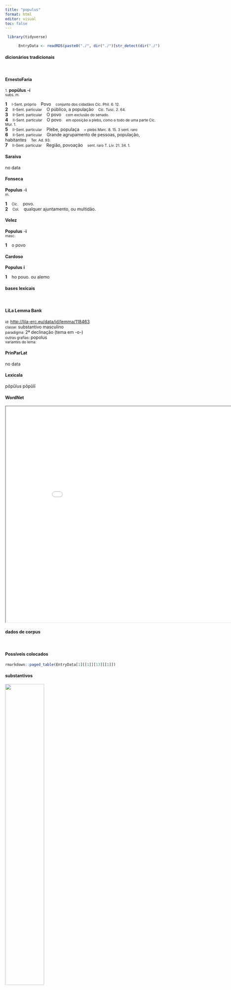 ```yaml
---
title: "populus"
format: html
editor: visual
toc: false
---
```



```r
 library(tidyverse) 

      EntryData <- readRDS(paste0("./", dir("./")[str_detect(dir("./"), "_xx112-111-112-117-108-117-115xx_.rds")]))

```


#### dicionários tradicionais

&emsp;




::: panel-tabset

#### ErnestoFaria

<small>1.</small> <b>popŭlus</b> <b>-í</b> <br> <small>subs. m.</small> <br> <small></small>   <p> <b>1</b> &ensp; <small>I-Sent. próprio</small> &ensp; Povo &ensp; <small>conjunto dos cidadãos Cíc. Phil. 6. 12.</small> <br> <b>2</b> &ensp; <small>II-Sent. particular</small> &ensp; O público, a população &ensp; <small>Cíc. Tusc. 2. 64.</small> <br> <b>3</b> &ensp; <small>II-Sent. particular</small> &ensp; O povo &ensp; <small>com exclusão do senado.</small> <br> <b>4</b> &ensp; <small>II-Sent. particular</small> &ensp; O povo &ensp; <small>em oposição a plebs, como o todo de uma parte Cíc. Mur. 1.</small> <br> <b>5</b> &ensp; <small>II-Sent. particular</small> &ensp; Plebe, populaça &ensp; <small>= plebs Marc. 8. 15. 3 sent. raro</small> <br> <b>6</b> &ensp; <small>II-Sent. particular</small> &ensp; Grande agrupamento de pessoas, população, habitantes &ensp; <small>Ter. Ad. 93.</small> <br> <b>7</b> &ensp; <small>II-Sent. particular</small> &ensp; Região, povoação &ensp; <small>sent. raro T. Lív. 21. 34. 1.</small> </p>




#### Saraiva

no data




#### Fonseca

<b>Populus</b> -<b>i</b> <br> <small>m.</small>   <p> <b>1</b> &ensp; <small>Cic.</small> &ensp; povo. <br> <b>2</b> &ensp; <small>Col.</small> &ensp; qualquer ajuntamento, ou multidão. </p>




#### Velez

<b>Populus</b> -<b>i</b> <br> <small>masc.</small>   <p> <b>1</b> &ensp; o povo </p>




#### Cardoso

<b>Populus</b> <b>i</b>   <p> <b>1</b> &ensp; ho pouo. ou alemo </p>


:::



#### bases lexicais

&emsp;






::: panel-tabset

#### LiLa Lemma Bank

<small> id: </small> <a href=' http://lila-erc.eu/data/id/lemma/118463 ' target="_blank"> http://lila-erc.eu/data/id/lemma/118463 </a> <br>
<small> classe: </small> substantivo masculino   <br>
<small> paradigma: </small> 2ª declinação (tema em -o-) <br>
<small> outras grafias: </small> popolus <br>
<small> variantes do lema: </small>  <br>





#### PrinParLat

no data




#### Lexicala

pŏpŭlus 
 pŏpŭlī




#### WordNet

<iframe width='900' height='700' src='Media/Tree__xx112-111-112-117-108-117-115xx__sem_type_lexemes_pt.html'>

</iframe>


:::



#### dados de corpus

&emsp;




::: panel-tabset

#### Possíveis colocados

```r

rmarkdown::paged_table(EntryData[1][[1]][13][[1]])

```


#### substantivos

![](./Media/wordcloud__xx112-111-112-117-108-117-115xx__BY_collocate_scoreSUBST.webp){width=50% fig-alt='This chart plots collocate by scoreSUBST, for the headword populus here are all the values plotted: collocate: romanus; scoreSUBST: 0. collocate: uniuersus; scoreSUBST: 0. collocate: libertas; scoreSUBST: 3. collocate: imperium; scoreSUBST: 3. collocate: senatus; scoreSUBST: 2. collocate: que; scoreSUBST: 0. collocate: beneficium; scoreSUBST: 2. collocate: socius; scoreSUBST: 2. collocate: suffragium; scoreSUBST: 2. collocate: existimatio; scoreSUBST: 2. collocate: pro; scoreSUBST: 0. collocate: bellum; scoreSUBST: 2. collocate: senator; scoreSUBST: 2. collocate: per; scoreSUBST: 0. collocate: nomen; scoreSUBST: 2. collocate: iussus; scoreSUBST: 2. collocate: salus; scoreSUBST: 2. collocate: Fortuna; scoreSUBST: 0. collocate: pernicies; scoreSUBST: 2. collocate: carus; scoreSUBST: 0. collocate: liber; scoreSUBST: 0. collocate: praetor; scoreSUBST: 2. collocate: uoluntas; scoreSUBST: 2. collocate: imperator; scoreSUBST: 2. collocate: uersus; scoreSUBST: 2'}




#### adjetivos

![](./Media/wordcloud__xx112-111-112-117-108-117-115xx__BY_collocate_scoreADJ.webp){width=50% fig-alt='This chart plots collocate by scoreADJ, for the headword populus here are all the values plotted: collocate: romanus; scoreADJ: 5. collocate: uniuersus; scoreADJ: 0. collocate: libertas; scoreADJ: 0. collocate: imperium; scoreADJ: 0. collocate: senatus; scoreADJ: 0. collocate: que; scoreADJ: 0. collocate: beneficium; scoreADJ: 0. collocate: socius; scoreADJ: 0. collocate: suffragium; scoreADJ: 0. collocate: existimatio; scoreADJ: 0. collocate: pro; scoreADJ: 0. collocate: bellum; scoreADJ: 0. collocate: senator; scoreADJ: 0. collocate: per; scoreADJ: 0. collocate: nomen; scoreADJ: 0. collocate: iussus; scoreADJ: 0. collocate: salus; scoreADJ: 0. collocate: Fortuna; scoreADJ: 0. collocate: pernicies; scoreADJ: 0. collocate: carus; scoreADJ: 2. collocate: liber; scoreADJ: 2. collocate: praetor; scoreADJ: 0. collocate: uoluntas; scoreADJ: 0. collocate: imperator; scoreADJ: 0. collocate: uersus; scoreADJ: 0'}




#### verbos

![](./Media/wordcloud__xx112-111-112-117-108-117-115xx__BY_collocate_scoreVERBO.webp){width=50% fig-alt='This chart plots collocate by scoreVERBO, for the headword populus here are all the values plotted: collocate: romanus; scoreVERBO: 0. collocate: uniuersus; scoreVERBO: 0. collocate: libertas; scoreVERBO: 0. collocate: imperium; scoreVERBO: 0. collocate: senatus; scoreVERBO: 0. collocate: que; scoreVERBO: 0. collocate: beneficium; scoreVERBO: 0. collocate: socius; scoreVERBO: 0. collocate: suffragium; scoreVERBO: 0. collocate: existimatio; scoreVERBO: 0. collocate: pro; scoreVERBO: 0. collocate: bellum; scoreVERBO: 0. collocate: senator; scoreVERBO: 0. collocate: per; scoreVERBO: 0. collocate: nomen; scoreVERBO: 0. collocate: iussus; scoreVERBO: 0. collocate: salus; scoreVERBO: 0. collocate: Fortuna; scoreVERBO: 0. collocate: pernicies; scoreVERBO: 0. collocate: carus; scoreVERBO: 0. collocate: liber; scoreVERBO: 0. collocate: praetor; scoreVERBO: 0. collocate: uoluntas; scoreVERBO: 0. collocate: imperator; scoreVERBO: 0. collocate: uersus; scoreVERBO: 0'}




#### advérbios

![](./Media/wordcloud__xx112-111-112-117-108-117-115xx__BY_collocate_scoreADV.webp){width=50% fig-alt='This chart plots collocate by scoreADV, for the headword populus here are all the values plotted: collocate: romanus; scoreADV: 0. collocate: uniuersus; scoreADV: 0. collocate: libertas; scoreADV: 0. collocate: imperium; scoreADV: 0. collocate: senatus; scoreADV: 0. collocate: que; scoreADV: 0. collocate: beneficium; scoreADV: 0. collocate: socius; scoreADV: 0. collocate: suffragium; scoreADV: 0. collocate: existimatio; scoreADV: 0. collocate: pro; scoreADV: 0. collocate: bellum; scoreADV: 0. collocate: senator; scoreADV: 0. collocate: per; scoreADV: 0. collocate: nomen; scoreADV: 0. collocate: iussus; scoreADV: 0. collocate: salus; scoreADV: 0. collocate: Fortuna; scoreADV: 0. collocate: pernicies; scoreADV: 0. collocate: carus; scoreADV: 0. collocate: liber; scoreADV: 0. collocate: praetor; scoreADV: 0. collocate: uoluntas; scoreADV: 0. collocate: imperator; scoreADV: 0. collocate: uersus; scoreADV: 0'}




#### preposições e conjunções

![](./Media/wordcloud__xx112-111-112-117-108-117-115xx__BY_collocate_scoreFUNC.webp){width=50% fig-alt='This chart plots collocate by scoreFUNC, for the headword populus here are all the values plotted: collocate: romanus; scoreFUNC: 0. collocate: uniuersus; scoreFUNC: 0. collocate: libertas; scoreFUNC: 0. collocate: imperium; scoreFUNC: 0. collocate: senatus; scoreFUNC: 0. collocate: que; scoreFUNC: 0. collocate: beneficium; scoreFUNC: 0. collocate: socius; scoreFUNC: 0. collocate: suffragium; scoreFUNC: 0. collocate: existimatio; scoreFUNC: 0. collocate: pro; scoreFUNC: 20. collocate: bellum; scoreFUNC: 0. collocate: senator; scoreFUNC: 0. collocate: per; scoreFUNC: 20. collocate: nomen; scoreFUNC: 0. collocate: iussus; scoreFUNC: 0. collocate: salus; scoreFUNC: 0. collocate: Fortuna; scoreFUNC: 0. collocate: pernicies; scoreFUNC: 0. collocate: carus; scoreFUNC: 0. collocate: liber; scoreFUNC: 0. collocate: praetor; scoreFUNC: 0. collocate: uoluntas; scoreFUNC: 0. collocate: imperator; scoreFUNC: 0. collocate: uersus; scoreFUNC: 0'}


:::



::: panel-tabset

#### ExemplosTraduzidos

<p> <b>populus</b>que iure sciuit <br> <small> Cic.Phil.1.26.4 <br> e o povo por direito ficou sabendo.” <small> [JDD] </small> </small> </p>
; <p> quid <b>populi</b> uersus <br> <small> Cic.Phil.1.36.3 <br> E os versos do povo? <small> [JDD] </small> </small> </p>
; <p> itaque lex popularis suffragiis <b>populi</b> repudiata est <br> <small> Cic.Amici.96 <br> E assim uma lei popular foi rejeitada pelos votos do povo. <small> [JDD] </small> </small> </p>
; <p> <b>populi</b> Romani igitur est patronus L. Antonius <br> <small> Cic.Phil.6.12.8 <br> Lúcio Antônio é, portanto, patrono do povo romano. <small> [JDD, de outra edição] </small> </small> </p>
; <p> cooptatio enim collegiorum ad <b>populi</b> beneficium transferebatur <br> <small> Cic.Amici.96 <br> Pois a escolha dos colégios era transferida ao privilégio do povo. <small> [JDD] </small> </small> </p>
; <p> quem uocet diuum <b>populus</b> ruentis imperi rebus <br> <small> Hor.Carm.1.2.25 <br> Qual dos deuses o povo há de invocar nestas circunstâcias do império que desmorona? <small> [JDD] </small> </small> </p>
; <p> leguntur eadem ratione ad senatum Allobrogum <b>populum</b>que litterae <br> <small> Cic.Catil.3.11.1 <br> Do mesmo modo é lida a carta ao senado e ao povo dos alóbroges. <small> [JDD] </small> </small> </p>
; <p> iste homo non est unus e <b>populo</b> ad salutem spectat <br> <small> Sen.Ep.10.3 <br> esse homem não é mais um do povo, olha para a sua salvação.” <small> [JDD] </small> </small> </p>
; <p> uirgis iste caederet sine causa socium <b>populi</b> Romani atque amicum <br> <small> Cic.Ver.2.4.86.10 <br> Cortaria de varas esse sujeito, sem motivo, a um aliado e amigo do povo romano? <small> [JDD] </small> </small> </p>
; <p> iudices non crimina non testis non existimationem <b>populi</b> Romani sequentur <br> <small> Cic.Ver.1.20 <br> O juízes não levarão em consideração as acusações, as testemunhas, a estima do povo romano? <small> [JDD] </small> </small> </p>
; <p> aliae nationes seruitutem pati possunt <b>populi</b> Romani est propria libertas <br> <small> Cic.Phil.6.19.11 <br> Outras nações pode suportar a escravidão, a liberdade é própria do povo romano. <small> [JDD] </small> </small> </p>
; <p> parum ne haec significant incredibiliter consentientem <b>populi</b> Romani uniuersi uoluntatem <br> <small> Cic.Phil.1.36.5 <br> Por acaso essas coisas expressam pouco a incrivelmente unânime vontade de todo o povo romano? <small> [JDD] </small> </small> </p>
; <p> et cum uniuerso <b>populo</b> Romano tum uero equestri ordini longe carissimus <br> <small> Cic.Rab.Perd.39 <br> E ele é de longe o mais caro não só a todo o povo romano, mas também à ordem equestre. <small> [JDD] </small> </small> </p>
; <p> si id non fecissent longe his fraternum nomen <b>populi</b> Romani afuturum <br> <small> Caes.Gal.1.36.5 <br> que, se nãofizessem isso, o título de irmãos do povo romano iria ser inútil para eles. <small> [JDD] </small> </small> </p>
; <p> Democritus ait unus mihi pro <b>populo</b> est et <b>populus</b> pro uno <br> <small> Sen.Ep.7.10 <br> Demócrito diz: “um é para mim como um povo, e um povo como um só”. <small> [JDD] </small> </small> </p>
; <p> neque uero recuso munus hoc quamquam <b>populum</b> Romanum uideo pro me recusare <br> <small> Cic.Phil.12.24.9 <br> E, na verdade, não recuso essa função, ainda que eu veja o povo romano recusar por mim. <small> [JDD] </small> </small> </p>
; <p> ac si per <b>populum</b> poterit ne nisi de omnium tribunorum plebis sententia <br> <small> Cic.Att.3.15.6 <br> E se é através do povo, será possível, sem o parecer de todos os tribunos da plebe? <small> [JDD, de outra edição] </small> </small> </p>
; <p> nulla enim est natio quam pertimescamus nullus rex qui bellum <b>populo</b> Romano facere possit <br> <small> Cic.Catil.2.11.6 <br> Pois não há nenhuma nação que devamos temer, nenhum rei que possa fazer a guerra ao povo romano. <small> [JDD, de outra edição] </small> </small> </p>
; <p> senator <b>populi</b> Romani quod in uobis fuit in uestro oppido iacuit et pernoctauit in publico <br> <small> Cic.Ver.2.4.25.17 <br> Um senador do povo romano, no que dependeu de vós, ficou jogado em vossa cidade e passou a noite ao relento. <small> [JDD] </small> </small> </p>
; <p> sed huius benefici gratiam iudices Fortuna <b>populi</b> Romani et uestra felicitas et di immortales sibi deberi putant <br> <small> Cic.Mil.83 <br> Mas, juízes, a Fortuna do povo romano e a vossa felicidade e os deuses imortais consideram que o agradecimento desse benefício lhes é devido. <small> [JDD] </small> </small> </p>
; <p> nam mihi Pompeiani prodromi nuntiant aperte Pompeium acturum Antonio succedi oportere eodemque tempore aget praetor ad <b>populum</b> <br> <small> Cic.Att.1.12.1 <br> Com efeito, os porta-vozes de Pompeu me anunciam abertamente que Pompeu proporá que convém substituir-se a Antônio, e, ao mesmo tempo, o pretor o levará diante do povo. <small> [JDD, de outra edição] </small> </small> </p>
; <p> quae est igitur spes qui Mutinam circumsedent imperatorem <b>populi</b> Romani exercitumque oppugnant eis pacem cum <b>populo</b> Romano esse posse <br> <small> Cic.Phil.7.22.6 <br> Que esperança há, portanto, de que possam ter paz com o povo romano esses que fazem o cerco de Mutina e atacam o general do povo romano e seu exército? <small> [JDD] </small> </small> </p>
; <p> his auctoribus et ducibus dis iuuantibus nobis uigilantibus et multum in posterum prouidentibus <b>populo</b> Romano consentiente erimus profecto liberi breui tempore <br> <small> Cic.Phil.3.36.12 <br> Com essas autoridades e guias, com a ajuda dos deuses, com nossa vigilância e previsão para os acontecimentos futuros, com a concordância do povo romano seremos sem dúvida livres em pouco tempo. <small> [JDD] </small> </small> </p>
; <p> idem ipsum Lentulum largitorem et prodigum non putat cum de pernicie <b>populi</b> Romani exitio huius urbis tam acerbe tam crudeliter cogitarit etiam appellari posse popularem <br> <small> Cic.Catil.4.10.12 <br> O mesmo não acha que Lêntulo, esbanjador e pródigo, possa ainda ser chamado de popular, uma vez que pensou tão acremente, tão cruelmente na desgraça do povo romano, na destruição desta cidade. <small> [JDD, de outra edição] </small> </small> </p>
; <p> ea potestas per senatum more Romano magistratui maxuma permittitur exercitum parare bellum gerere coercere omnibus modis socios atque ciuis domi militiaeque imperium atque iudicium summum habere aliter sine <b>populi</b> iussu nullius earum rerum consuli ius est <br> <small> Sal.Cat.29.3 <br> Este é, conforme o costume romano, o poder máximo concedido através do senado a um magistrado: preparar um exército, fazer a guerra, reprimir por todos os meios os aliados e os cidadãos, ter no civil e no militar o mando e o julgamento supremo; em qualquer outro caso, sem a ordem do povo, o cônsul não tem o direito de nenhuma dessas coisas. <small> [JDD] </small> </small> </p>





#### Frequência por autor

![](./Media/barchart__xx112-111-112-117-108-117-115xx__lemma_BY_author_Frequencies.webp){width=50% fig-alt='This charts plots the frequency of lemma by author_Frequencies. The Caesar subcorpus registers the highest normalized frequency, with the value of 26.44 and an absolute frequency of 70. The Caesar subcorpus follows, with a normalized frequency of 26.44 and an absolute frequency of 70. the subcorpus with the least normalized frequency is Phaedrus with the normalized value of 3.04 and an absolute freqeuncy of 2. here are all the values: subcorpus: Caesar ; normalized frequency: 70 ; absolute frequency: 26.4370420726641. subcorpus: Cicero ; normalized frequency: 424 ; absolute frequency: 26.4134958012509. subcorpus: Horatius ; normalized frequency: 10 ; absolute frequency: 8.88020602077968. subcorpus: Ovidius ; normalized frequency: 3 ; absolute frequency: 5.14756348661633. subcorpus: Phaedrus ; normalized frequency: 2 ; absolute frequency: 3.0362835888872. subcorpus: Sallustius ; normalized frequency: 18 ; absolute frequency: 16.6960393284482. subcorpus: Seneca ; normalized frequency: 50 ; absolute frequency: 9.33166607566115. subcorpus: Suetonius ; normalized frequency: 1 ; absolute frequency: 11.0253583241455. subcorpus: Tacitus ; normalized frequency: 6 ; absolute frequency: 20.5973223480947. subcorpus: Vergilius ; normalized frequency: 4 ; absolute frequency: 7.72200772200772. subcorpus: Hieronymus ; normalized frequency: 2 ; absolute frequency: 4.49337227589306'}




#### Frequência por gênero

![](./Media/barchart__xx112-111-112-117-108-117-115xx__lemma_BY_genre_Frequencies.webp){width=50% fig-alt='This charts plots the frequency of lemma by genre_Frequencies. The Prosa.oratória subcorpus registers the highest normalized frequency, with the value of 36.48 and an absolute frequency of 380. The Prosa.histórica subcorpus follows, with a normalized frequency of 23.13 and an absolute frequency of 95. the subcorpus with the least normalized frequency is Poesia.didática with the normalized value of 4.24 and an absolute freqeuncy of 5. here are all the values: subcorpus: Prosa.histórica ; normalized frequency: 95 ; absolute frequency: 23.1261715231627. subcorpus: Prosa.filosófica ; normalized frequency: 50 ; absolute frequency: 8.23709658819459. subcorpus: Prosa.oratória ; normalized frequency: 380 ; absolute frequency: 36.4847868040287. subcorpus: Prosa.epistolográfica ; normalized frequency: 33 ; absolute frequency: 8.74426985346724. subcorpus: Poesia.lírica ; normalized frequency: 10 ; absolute frequency: 8.4125515268781. subcorpus: Poesia.didática ; normalized frequency: 5 ; absolute frequency: 4.24124183560947. subcorpus: Poesia.trágica ; normalized frequency: 11 ; absolute frequency: 9.55524669909659. subcorpus: Poesia.épica ; normalized frequency: 4 ; absolute frequency: 7.72200772200772. subcorpus: Prosa.ficcional ; normalized frequency: 2 ; absolute frequency: 4.49337227589306'}




#### Frequência por século

![](./Media/barchart__xx112-111-112-117-108-117-115xx__lemma_BY_period_Frequencies.webp){width=50% fig-alt='This charts plots the frequency of lemma by period_Frequencies. The I.a.C. subcorpus registers the highest normalized frequency, with the value of 24.48 and an absolute frequency of 526. The I.d.C. subcorpus follows, with a normalized frequency of 8.41 and an absolute frequency of 55. the subcorpus with the least normalized frequency is IV.d.C. with the normalized value of 4.49 and an absolute freqeuncy of 2. here are all the values: subcorpus: I.a.C. ; normalized frequency: 526 ; absolute frequency: 24.4821968815453. subcorpus: I.d.C. ; normalized frequency: 55 ; absolute frequency: 8.4136454030901. subcorpus: II.d.C. ; normalized frequency: 7 ; absolute frequency: 18.3246073298429. subcorpus: IV.d.C. ; normalized frequency: 2 ; absolute frequency: 4.49337227589306'}


:::


